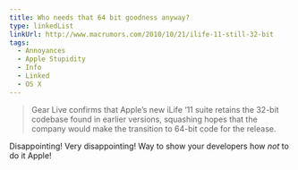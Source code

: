 ```yaml
---
title: Who needs that 64 bit goodness anyway?
type: linkedList
linkUrl: http://www.macrumors.com/2010/10/21/ilife-11-still-32-bit
tags:
  - Annoyances
  - Apple Stupidity
  - Info
  - Linked
  - OS X
---
```


> Gear Live confirms that Apple’s new iLife ‘11 suite retains the 32-bit codebase found in earlier versions, squashing hopes that the company would make the transition to 64-bit code for the release.

Disappointing! Very disappointing! Way to show your developers how _not_ to do it Apple!
